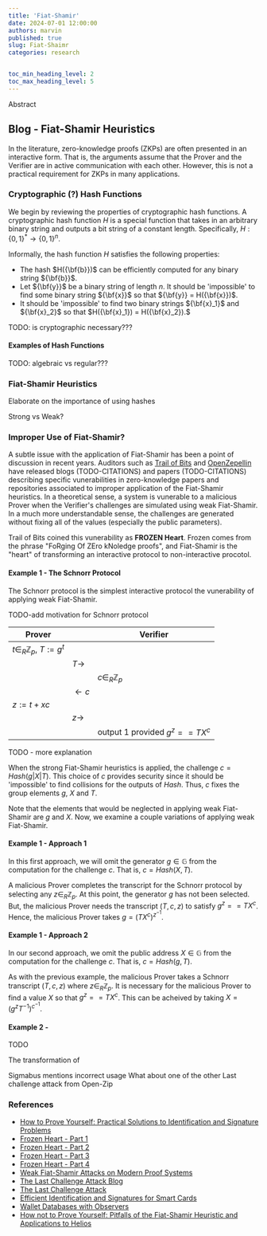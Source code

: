 ```yaml
---
title: 'Fiat-Shamir'
date: 2024-07-01 12:00:00
authors: marvin
published: true
slug: Fiat-Shaimr
categories: research


toc_min_heading_level: 2
toc_max_heading_level: 5
---
```


Abstract 
<!--truncate-->

## Blog - Fiat-Shamir Heuristics

In the literature, zero-knowledge proofs (ZKPs) are often presented in an interactive form.
That is, the arguments assume that the Prover and the Verifier are in active communication with each other.
However, this is not a practical requirement for ZKPs in many applications. 

### Cryptographic (?) Hash Functions
We begin by reviewing the properties of cryptographic hash functions.
A cryptographic hash function $H$ is a special function that takes in an arbitrary binary string and outputs a bit string of a constant length.
Specifically,
$H : \{0,1\}^* \rightarrow \{0,1\}^n$.

Informally, the hash function $H$ satisfies the following properties:
- The hash $H({\bf{b}})$ can be efficiently computed for any binary string ${\bf{b}}$.
- Let ${\bf{y}}$ be a binary string of length $n$. It should be 'impossible' to find some binary string ${\bf{x}}$ so that ${\bf{y}} = H({\bf{x}})$. 
- It should be 'impossible' to find two binary strings ${\bf{x}_1}$ and ${\bf{x}_2}$ so that $H({\bf{x}_1}) = H({\bf{x}_2}).$

TODO: is cryptographic necessary???

#### Examples of Hash Functions
TODO: algebraic vs regular???

### Fiat-Shamir Heuristics

Elaborate on the importance of using hashes

Strong vs Weak?

### Improper Use of Fiat-Shamir?

A subtle issue with the application of Fiat-Shamir has been a point of discussion in recent years.
Auditors such as [Trail of Bits](https://www.trailofbits.com/) and [OpenZepellin](https://www.openzeppelin.com/) have released blogs (TODO-CITATIONS) and papers (TODO-CITATIONS) describing specific vunerabilities in zero-knowledge papers and repositories associated to improper application of the Fiat-Shamir heuristics.
In a theoretical sense, a system is vunerable to a malicious Prover when the Verifier's challenges are simulated using weak Fiat-Shamir.
In a much more understandable sense, the challenges are generated without fixing all of the values (especially the public parameters).

Trail of Bits coined this vunerability as **FROZEN Heart**.
Frozen comes from the phrase "FoRging Of ZEro kNoledge proofs",
and Fiat-Shamir is the "heart" of transforming an interactive protocol to non-interactive procotol.

#### Example 1 - The Schnorr Protocol
The Schnorr protocol is the simplest interactive protocol the vunerability of applying weak Fiat-Shamir.

TODO-add motivation for Schnorr protocol

|Prover| | Verifier|
|----|----|----|
|$t \in_R \mathbb{Z}_p$, $T := g^t$|    |    |
|    | $T \rightarrow$| |
|  |  | $c \in_R \mathbb{Z}_p$|
|  | $\leftarrow c$ |
| $z := t + xc$ | | |
| | $z \rightarrow$ | |
| | | output 1 provided $g^z == T X^c$|

TODO - more explanation

When the strong Fiat-Shamir heuristics is applied,
the challenge $c = Hash(g|X|T)$.
This choice of $c$ provides security since it should be 'impossible' to find collisions for the outputs of $Hash$.
Thus, $c$ fixes the group elements $g$, $X$ and $T$.

Note that the elements that would be neglected in applying weak Fiat-Shamir are $g$ and $X$.
Now, we examine a couple variations of applying weak Fiat-Shamir.

#### Example 1 - Approach 1
In this first approach, we will omit the generator $g \in \mathbb{G}$ from the computation for the challenge $c$.
That is, $c = Hash(X,T)$.

A malicious Prover completes the transcript for the Schnorr protocol by selecting any $z \in_R \mathbb{Z}_p$.
At this point, the generator $g$ has not been selected.
But, the malicious Prover needs the transcript $(T,c,z)$ to satisfy $g^z == TX^c$.
Hence, the malicious Prover takes $g = (TX^c)^{z^{-1}}.$

#### Example 1 - Approach 2
In our second approach, we omit the public address $X \in \mathbb{G}$ from the computation for the challenge $c$.
That is, $c = Hash(g,T)$.

As with the previous example, the malicious Prover takes a Schnorr transcript $(T,c,z)$ where $z \in_R \mathbb{Z}_p$.
It is necessary for the malicious Prover to find a value $X$ so that $g^z == TX^c$.
This can be acheived by taking $X = (g^z T^{-1})^{c^{-1}}$.

#### Example 2 - 
TODO

The transformation of 

Sigmabus mentions incorrect usage
What about one of the other 
Last challenge attack from Open-Zip

### References
- [How to Prove Yourself: Practical Solutions to Identification and Signature Problems](https://dl.acm.org/doi/10.5555/36664.36676)
- [Frozen Heart - Part 1](https://blog.trailofbits.com/2022/04/13/part-1-coordinated-disclosure-of-vulnerabilities-affecting-girault-bulletproofs-and-plonk/)
- [Frozen Heart - Part 2](https://blog.trailofbits.com/2022/04/14/the-frozen-heart-vulnerability-in-giraults-proof-of-knowledge/)
- [Frozen Heart - Part 3](https://blog.trailofbits.com/2022/04/15/the-frozen-heart-vulnerability-in-bulletproofs/)
- [Frozen Heart - Part 4](https://blog.trailofbits.com/2022/04/18/the-frozen-heart-vulnerability-in-plonk/)
- [Weak Fiat-Shamir Attacks on Modern Proof Systems](https://eprint.iacr.org/2023/691)
- [The Last Challenge Attack Blog](https://blog.openzeppelin.com/the-last-challenge-attack)
- [The Last Challenge Attack](https://eprint.iacr.org/2024/398)
- [Efficient Identification and Signatures for Smart Cards](https://link.springer.com/chapter/10.1007/0-387-34805-0_22)
- [Wallet Databases with Observers](https://link.springer.com/content/pdf/10.1007/3-540-48071-4_7.pdf)
- [How not to Prove Yourself: Pitfalls of the Fiat-Shamir Heuristic and Applications to Helios](https://eprint.iacr.org/2016/771.pdf)